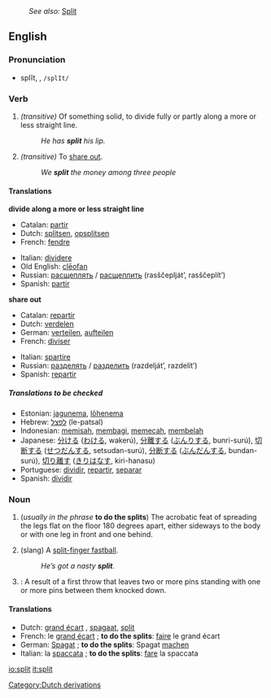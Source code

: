 :''See also:'' [[Split]]
{{wikipedia}}
==English==

===Pronunciation===
*splĭt, {{IPAchar|/splɪt/}}, <tt>/splIt/</tt>

===Verb===
{{irregverb|'''to split'''|'''[[splits]]'''|'''split'''|'''split'''|'''[[splitting]]'''}}

#''(transitive)'' Of something solid, to divide fully or partly along a more or less straight line.
#:''He has '''split''' his lip.''
#''(transitive)'' To [[share out]].
#:''We '''split''' the money among three people''

====Translations====
'''divide along a more or less straight line'''
{{top}}
*Catalan: [[partir]]
*Dutch: [[splitsen]], [[opsplitsen]]
*French: [[fendre]]
{{mid}}
*Italian: [[dividere]]
*Old English: [[cleofan|clēofan]]
*Russian: [[расщеплять]] / [[расщеплить]] (rasščeplját’, rasščeplít’)
*Spanish: [[partir]]
{{bottom}}

'''share out'''
{{top}}
*Catalan: [[repartir]]
*Dutch: [[verdelen]]
*German: [[verteilen]], [[aufteilen]]
*French: [[diviser]]
{{mid}}
*Italian: [[spartire]]
*Russian: [[разделять]] / [[разделить]] (razdelját’, razdelít’)
*Spanish: [[repartir]]
{{bottom}}

=====Translations to be checked=====
<!--Remove this section once all of the translations below have been moved into the tables above.-->
{{checktrans}}

*Estonian: [[jagunema]], [[lõhenema]]
*Hebrew: [[לפצל]] (le-patsal)
*Indonesian: [[pisah|memisah]], [[bagi|membagi]], [[pecah|memecah]], [[belah|membelah]]
*Japanese: [[分ける]] ([[わける]], wakerú), [[分離]]する ([[ぶんり]]する, bunri-surú), [[切断]]する ([[せつだん]]する, setsudan-surú), [[分断]]する ([[ぶんだん]]する, bundan-surú), [[切り離す]] ([[きりはなす]], kiri-hanasu)
*Portuguese: [[dividir]], [[repartir]], [[separar]]
*Spanish: [[dividir]]

===Noun===
{{en-noun|split|splits}}

# (''usually in the phrase'' '''to do the splits''') The acrobatic feat of spreading the legs flat on the floor 180 degrees apart, either sideways to the body or with one leg in front and one behind.
# {{baseball}} (slang) A [[split-finger fastball]].
#: ''He’s got a nasty '''split'''.''
# {{cattag|Bowling}}: A result of a first throw that leaves two or more pins standing with one or more pins between them knocked down.

====Translations====
*Dutch: [[grand écart]] {{m}}, [[spagaat]], [[split]] {{m}}
*French: le [[grand écart]] {{m}}; '''to do the splits''': [[faire]] le grand écart
*German: [[Spagat]] {{n}}; '''to do the splits''': Spagat [[machen]]
*Italian: la [[spaccata]] {{f}}; '''to do the splits''': [[fare]] la spaccata

[[Category:Dutch derivations]]

[[io:split]]
[[it:split]]